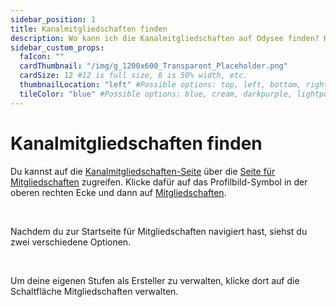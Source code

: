 ```yaml
---
sidebar_position: 1
title: Kanalmitgliedschaften finden
description: Wo kann ich die Kanalmitgliedschaften auf Odysee finden? Hier zeigen wir dir, wo du diese findest.
sidebar_custom_props:
  faIcon: ""
  cardThumbnail: "/img/g_1200x600_Transparent_Placeholder.png"
  cardSize: 12 #12 is full size, 6 is 50% width, etc.
  thumbnailLocation: "left" #Possible options: top, left, bottom, right, none
  tileColor: "blue" #Possible options: blue, cream, darkpurple, lightpurple, mauve, orange, pink, none
---
```


# Kanalmitgliedschaften finden

Du kannst auf die [Kanalmitgliedschaften-Seite](https://odysee.com/$/memberships/creator) über die [Seite für Mitgliedschaften](https://odysee.com/$/memberships) zugreifen. Klicke dafür auf das Profilbild-Symbol <OdyseeButtonRound><OdyseeIcon type="person"/></OdyseeButtonRound> in der oberen rechten Ecke und dann auf [<OdyseeIcon type="membership"/> Mitgliedschaften](https://odysee.com/$/memberships).

<Image img="/img/de/profile_menu_locate_memberships_dark.png#dark" />
<Image img="/img/de/profile_menu_locate_memberships_light.png#light" />

Nachdem du zur Startseite für Mitgliedschaften navigiert hast, siehst du zwei verschiedene Optionen.

<Image img="/img/de/memberships_portal_dark.png#dark" />
<Image img="/img/de/memberships_portal_light.png#light" />

Um deine eigenen Stufen als Ersteller zu verwalten, klicke dort auf die Schaltfläche <PrimaryOdyseeButton url="https://odysee.com/$/memberships/creator">Mitgliedschaften verwalten</PrimaryOdyseeButton>.
